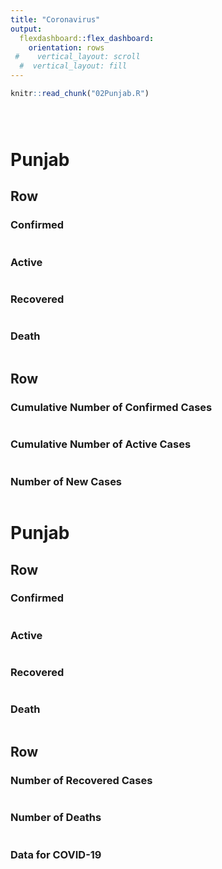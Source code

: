 ```yaml
---
title: "Coronavirus"
output: 
  flexdashboard::flex_dashboard:
    orientation: rows
 #    vertical_layout: scroll
  #  vertical_layout: fill
---
```



```r
knitr::read_chunk("02Punjab.R")
```


```r
```

```r
```


```r
```

Punjab
======================================================================

Row
----------------------------------------------------------------------
  
### Confirmed {.value-box}
```r
```

### Active {.value-box}
```r
```

### Recovered {.value-box}
```r
```


### Death {.value-box}
```r
```


Row
----------------------------------------------------------------------

### Cumulative Number of Confirmed Cases
```r
```

### Cumulative Number of Active Cases
```r
```


### Number of New Cases
```r
```


Punjab
======================================================================

Row
----------------------------------------------------------------------
  
### Confirmed {.value-box}
```r
```

### Active {.value-box}
```r
```

### Recovered {.value-box}
```r
```


### Death {.value-box}
```r
```


Row
----------------------------------------------------------------------

### Number of Recovered Cases
```r
```


### Number of Deaths
```r
```

### Data for COVID-19
```r
```

